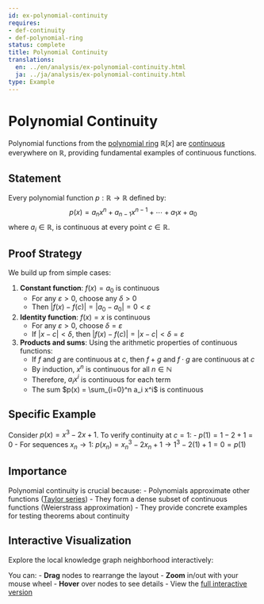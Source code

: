 ```yaml
---
id: ex-polynomial-continuity
requires:
- def-continuity
- def-polynomial-ring
status: complete
title: Polynomial Continuity
translations:
  en: ../en/analysis/ex-polynomial-continuity.html
  ja: ../ja/analysis/ex-polynomial-continuity.html
type: Example
---
```


# Polynomial Continuity {#ex-polynomial-continuity}

Polynomial functions from the [polynomial ring](../algebra/def-polynomial-ring.qmd) $\mathbb{R}[x]$ are [continuous](def-continuity.qmd) everywhere on $\mathbb{R}$, providing fundamental examples of continuous functions.

## Statement

Every polynomial function $p: \mathbb{R} \to \mathbb{R}$ defined by:
$$p(x) = a_n x^n + a_{n-1} x^{n-1} + \cdots + a_1 x + a_0$$
where $a_i \in \mathbb{R}$, is continuous at every point $c \in \mathbb{R}$.

## Proof Strategy

We build up from simple cases:

1. **Constant function**: $f(x) = a_0$ is continuous
   - For any $\varepsilon > 0$, choose any $\delta > 0$
   - Then $|f(x) - f(c)| = |a_0 - a_0| = 0 < \varepsilon$

2. **Identity function**: $f(x) = x$ is continuous
   - For any $\varepsilon > 0$, choose $\delta = \varepsilon$
   - If $|x - c| < \delta$, then $|f(x) - f(c)| = |x - c| < \delta = \varepsilon$

3. **Products and sums**: Using the arithmetic properties of continuous functions:
   - If $f$ and $g$ are continuous at $c$, then $f + g$ and $f \cdot g$ are continuous at $c$
   - By induction, $x^n$ is continuous for all $n \in \mathbb{N}$
   - Therefore, $a_i x^i$ is continuous for each term
   - The sum $p(x) = \sum_{i=0}^n a_i x^i$ is continuous

## Specific Example

Consider $p(x) = x^3 - 2x + 1$. To verify continuity at $c = 1$:
- $p(1) = 1 - 2 + 1 = 0$
- For sequences $x_n \to 1$: $p(x_n) = x_n^3 - 2x_n + 1 \to 1^3 - 2(1) + 1 = 0 = p(1)$

## Importance

Polynomial continuity is crucial because:
- Polynomials approximate other functions ([Taylor series](thm-taylor-series.qmd))
- They form a dense subset of continuous functions (Weierstrass approximation)
- They provide concrete examples for testing theorems about continuity

## Interactive Visualization

Explore the local knowledge graph neighborhood interactively:

::: {.graph-viz data-id="ex-polynomial-continuity" data-width="700" data-height="500"}
:::

You can:
- **Drag** nodes to rearrange the layout
- **Zoom** in/out with your mouse wheel
- **Hover** over nodes to see details
- View the [full interactive version](../../output/interactive/en/ex-polynomial-continuity.html){target="_blank"}
